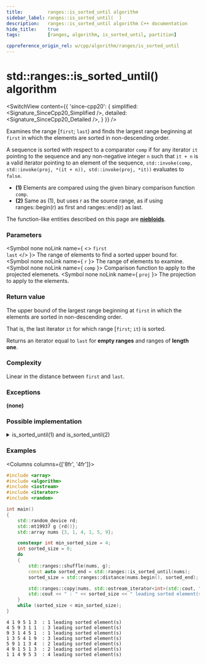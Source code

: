 ```yaml
---
title:         ranges::is_sorted_until algorithm
sidebar_label: ranges::is_sorted_until(  )
description:   ranges::is_sorted_until algorithm C++ documentation
hide_title:    true
tags:          [ranges, algorithm, is_sorted_until, partition]

cppreference_origin_rel: w/cpp/algorithm/ranges/is_sorted_until
---
```



<!----------------- Codes ---------------------->


# std::ranges::is_sorted_until() algorithm

<SwitchView content={{
	'since-cpp20': {
		simplified:	<Signature_SinceCpp20_Simplified />,
		detailed:	<Signature_SinceCpp20_Detailed />,
	}
}} />

Examines the range [`first`; `last`) and finds the largest range beginning at `first` in which the elements are sorted in non-descending order.

A sequence is sorted with respect to a comparator `comp` if for any iterator `it` pointing to the sequence
and any non-negative integer `n` such that `it + n` is a valid iterator pointing to an element of the sequence,
`std::invoke(comp, std::invoke(proj, *(it + n)), std::invoke(proj, *it))` evaluates to `false`.

- **(1)** Elements are compared using the given binary comparison function `comp`.
- **(2)** Same as (1), but uses r as the source range, as if using ranges::begin(r) as first and ranges::end(r) as last.

The function-like entities described on this page are [**niebloids**](#).

### Parameters

<SymbolTable>

  <Symbol none noLink name={ <> <code>first</code> <br/> <code>last</code> </> }>
    The range of elements to find a sorted upper bound for.
  </Symbol>
  <Symbol none noLink name={ <code>r</code> }>
    The range of elements to examine.
  </Symbol>
  <Symbol none noLink name={ <code>comp</code> }>
    Comparison function to apply to the projected elemenets.
  </Symbol>
  <Symbol none noLink name={ <code>proj</code> }>
    The projection to apply to the elements.
  </Symbol>

</SymbolTable>

### Return value

The upper bound of the largest range beginning at `first` in which the elements are sorted in non-descending order.

That is, the last iterator `it` for which range [`first`; `it`) is sorted.

Returns an iterator equal to `last` for **empty ranges** and ranges of **length one**.

### Complexity

Linear in the distance between `first` and `last`.

### Exceptions

**(none)**

### Possible implementation

<details>
<summary>is_sorted_until(1) and is_sorted_until(2)</summary>

```cpp

struct is_sorted_until_fn
{
    template<std::forward_iterator I, std::sentinel_for<I> S, class Proj = std::identity,
             std::indirect_strict_weak_order<std::projected<I, Proj>> Comp = ranges::less>
    constexpr I operator()(I first, S last, Comp comp = {}, Proj proj = {}) const
    {
        if (first == last)
            return first;

        for (auto next = first; ++next != last; first = next)
            if (std::invoke(comp, std::invoke(proj, *next), std::invoke(proj, *first)))
                return next;

        return first;
    }

    template<ranges::forward_range R, class Proj = std::identity,
             std::indirect_strict_weak_order<
                 std::projected<ranges::iterator_t<R>, Proj>> Comp = ranges::less>
    constexpr ranges::borrowed_iterator_t<R>
        operator()(R&& r, Comp comp = {}, Proj proj = {}) const
    {
        return (*this)(ranges::begin(r), ranges::end(r), std::ref(comp), std::ref(proj));
    }
};

inline constexpr is_sorted_until_fn is_sorted_until;
```

</details>

### Examples


<Columns columns={['8fr', '4fr']}>
<div>

```cpp title='Main.cpp' showLineNumbers
#include <array>
#include <algorithm>
#include <iostream>
#include <iterator>
#include <random>

int main()
{
    std::random_device rd;
    std::mt19937 g {rd()};
    std::array nums {3, 1, 4, 1, 5, 9};

    constexpr int min_sorted_size = 4;
    int sorted_size = 0;
    do
    {
        std::ranges::shuffle(nums, g);
        const auto sorted_end = std::ranges::is_sorted_until(nums);
        sorted_size = std::ranges::distance(nums.begin(), sorted_end);

        std::ranges::copy(nums, std::ostream_iterator<int>(std::cout, " "));
        std::cout << " : " << sorted_size << " leading sorted element(s)\n";
    }
    while (sorted_size < min_sorted_size);
}
```

</div>
<div>

```plaintext title="Possible Output"
4 1 9 5 1 3  : 1 leading sorted element(s)
4 5 9 3 1 1  : 3 leading sorted element(s)
9 3 1 4 5 1  : 1 leading sorted element(s)
1 3 5 4 1 9  : 3 leading sorted element(s)
5 9 1 1 3 4  : 2 leading sorted element(s)
4 9 1 5 1 3  : 2 leading sorted element(s)
1 1 4 9 5 3  : 4 leading sorted element(s)
```

</div>
</Columns>
